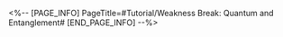 <%-- [PAGE_INFO]
PageTitle=#Tutorial/Weakness Break: Quantum and Entanglement#
[END_PAGE_INFO] --%>
{{Tutorial
|sort      = 751401
|title     = Weakness Break: Quantum and Entanglement
|subtitle  = 
|type      = 
|about     = 
|image1    = Tutorial Weakness Break Quantum and Entanglement 1.png{{subst:void|<!--$UPLOAD:<<SpriteOutput/TutorialPic/TutorialPage_751401.png>-<Tutorial Weakness Break Quantum and Entanglement 1.png>-<Tutorial Files>>-->}}
|text1     = Causing Weakness Break with {{Color|h|nobold=1|Quantum DMG}} will inflict {{Color|h|nobold=1|Entanglement}}.
|image2    = Tutorial Weakness Break Quantum and Entanglement 2.png{{subst:void|<!--$UPLOAD:<<SpriteOutput/TutorialPic/TutorialPage_751402.png>-<Tutorial Weakness Break Quantum and Entanglement 2.png>-<Tutorial Files>>-->}}
|text2     = {{Color|h|nobold=1|Entanglement}} will deal Additional Quantum DMG at the {{Color|h|nobold=1|start of the enemy target's turn}}. If the target is {{Color|h|nobold=1|attacked while under Entanglement}}, the {{Color|h|nobold=1|Additional DMG taken will increase}}.
}}